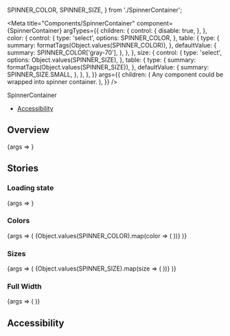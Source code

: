   SPINNER_COLOR,
  SPINNER_SIZE,
} from './SpinnerContainer';

<Meta
  title="Components/SpinnerContainer"
  component={SpinnerContainer}
  argTypes={{
    children: {
      control: {
        disable: true,
      },
    },
    color: {
      control: {
        type: 'select',
        options: SPINNER_COLOR,
      },
      table: {
        type: {
          summary: formatTags(Object.values(SPINNER_COLOR)),
        },
        defaultValue: {
          summary: SPINNER_COLOR['gray-70'],
        },
      },
    },
    size: {
      control: {
        type: 'select',
        options: Object.values(SPINNER_SIZE),
      },
      table: {
        type: {
          summary: formatTags(Object.values(SPINNER_SIZE)),
        },
        defaultValue: {
          summary: SPINNER_SIZE.SMALL,
        },
      },
    },
  }}
  args={{
    children: (
      <Box color="green-30" border borderColor="white">
        Any component could be wrapped into spinner container.
      </Box>
    ),
  }}
/>

<PageHeader>SpinnerContainer</PageHeader>

- [Accessibility](#accessibility)

## Overview

<Canvas>
  <Story name="Default">{args => <SpinnerContainer {...args} />}</Story>
</Canvas>

<ArgsTable story="Default" />

## Stories

### Loading state

<Canvas>
  <Story name="loading state" args={{loading: true}}>
    {args => <SpinnerContainer {...args} />}
  </Story>
</Canvas>

### Colors

<Canvas>
  <Story name="colors" args={{loading: true}}>
    {args => (
      <Flex direction="column">
        {Object.values(SPINNER_COLOR).map(color => (
          <StoryVariant label={`color: ${color}`} key={color}>
            <SpinnerContainer {...args} color={SPINNER_COLOR[color]} />
          </StoryVariant>
        ))}
      </Flex>
    )}
  </Story>
</Canvas>

### Sizes

<Canvas>
  <Story name="sizes" args={{loading: true}}>
    {args => (
      <Flex direction="column">
        {Object.values(SPINNER_SIZE).map(size => (
          <StoryVariant label={`size: ${size}`} key={size}>
            <SpinnerContainer {...args} size={size} />
          </StoryVariant>
        ))}
      </Flex>
    )}
  </Story>
</Canvas>

### Full Width

<Canvas>
  <Story name="full width" args={{loading: true, fullWidth: true}}>
    {args => (
      <StoryVariantBorderBox>
        <SpinnerContainer {...args} />
      </StoryVariantBorderBox>
    )}
  </Story>
</Canvas>

## Accessibility

<SpinnerContainerA11y />
